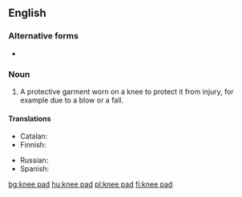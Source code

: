 {{also|kneepad|knee-pad}}
==English==

===Alternative forms===
* {{l|en|kneepad}}

===Noun===
{{wikipedia}}
{{en-noun}}

# A protective garment worn on a knee to protect it from injury, for example due to a blow or a fall.

====Translations====
{{trans-top|protection for a knee}}
* Catalan: {{t|ca|genollera|f}}
* Finnish: {{t|fi|polvisuojus}}
{{trans-mid}}
* Russian: {{t+|ru|наколе́нник|m}}
* Spanish: {{t|es|rodillera|f}}
{{trans-bottom}}

[[bg:knee pad]]
[[hu:knee pad]]
[[pl:knee pad]]
[[fi:knee pad]]